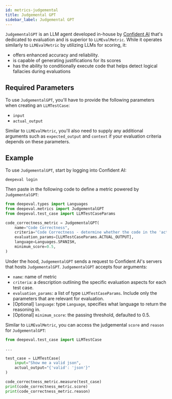 ```yaml
---
id: metrics-judgemental
title: Judgemental GPT
sidebar_label: Judgemental GPT
---
```


`JudgementalGPT` is an LLM agent developed in-house by [Confident AI](https://confident-ai.com) that's dedicated to evaluation and is superior to `LLMEvalMetric`. While it operates similarly to `LLMEvalMetric` by utilizing LLMs for scoring, it:

- offers enhanced accuracy and reliability.
- is capable of generating justifications for its scores
- has the ability to conditionally execute code that helps detect logical fallacies during evaluations

## Required Parameters

To use `JudgementalGPT`, you'll have to provide the following parameters when creating an `LLMTestCase`:

- `input`
- `actual_output`

Similar to `LLMEvalMetric`, you'll also need to supply any additional arguments such as `expected_output` and `context` if your evaluation criteria depends on these parameters.

## Example

To use `JudgementalGPT`, start by logging into Confident AI:

```console
deepeval login
```

Then paste in the following code to define a metric powered by `JudgementalGPT`:

```python
from deepeval.types import Languages
from deepeval.metrics import JudgementalGPT
from deepeval.test_case import LLMTestCaseParams

code_correctness_metric = JudgementalGPT(
    name="Code Correctness",
    criteria="Code Correctness - determine whether the code in the 'actual output' produces a valid JSON.",
    evaluation_params=[LLMTestCaseParams.ACTUAL_OUTPUT],
    language=Languages.SPANISH,
    minimum_score=0.5,
)
```

Under the hood, `JudgementalGPT` sends a request to Confident AI's servers that hosts `JudgementalGPT`. `JudgementalGPT` accepts four arguments:

- `name`: name of metric
- `criteria`: a description outlining the specific evaluation aspects for each test case.
- `evaluation_params`: a list of type `LLMTestCaseParams`. Include only the parameters that are relevant for evaluation.
- [Optional] `language`: type `Language`, specifies what language to return the reasoning in.
- [Optional] `minimum_score`: the passing threshold, defaulted to 0.5.

Similar to `LLMEvalMetric`, you can access the judgemental `score` and `reason` for `JudgementalGPT`:

```python
from deepeval.test_case import LLMTestCase

...

test_case = LLMTestCase(
    input="Show me a valid json",
    actual_output="{'valid': 'json'}"
)

code_correctness_metric.measure(test_case)
print(code_correctness_metric.score)
print(code_correctness_metric.reason)
```
